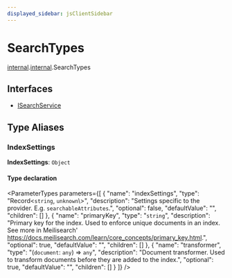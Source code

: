 ```yaml
---
displayed_sidebar: jsClientSidebar
---
```



# SearchTypes

[internal](../../admin_discounts/modules/admin_discounts.internal.mdx).[internal](../../internal/modules/admin_discounts.internal.internal-1.mdx).SearchTypes

## Interfaces

- [ISearchService](../../SearchTypes/interfaces/admin_discounts.internal.internal-1.SearchTypes.ISearchService.mdx)

## Type Aliases

### IndexSettings

 **IndexSettings**: `Object`

#### Type declaration

<ParameterTypes parameters={[
  {
    "name": "indexSettings",
    "type": "Record<`string`, `unknown`\\>",
    "description": "Settings specific to the provider. E.g. `searchableAttributes`.",
    "optional": false,
    "defaultValue": "",
    "children": []
  },
  {
    "name": "primaryKey",
    "type": "`string`",
    "description": "Primary key for the index. Used to enforce unique documents in an index. See more in Meilisearch' https://docs.meilisearch.com/learn/core_concepts/primary_key.html.",
    "optional": true,
    "defaultValue": "",
    "children": []
  },
  {
    "name": "transformer",
    "type": "(`document`: `any`) => `any`",
    "description": "Document transformer. Used to transform documents before they are added to the index.",
    "optional": true,
    "defaultValue": "",
    "children": []
  }
]} />

